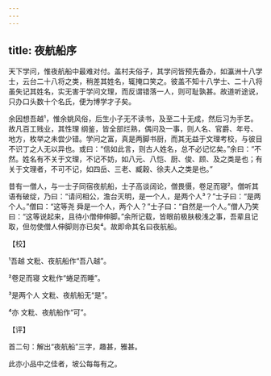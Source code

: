 ```yaml
---
---
---
```

title: 夜航船序
---







天下学问，惟夜航船中最难对付。盖村夫俗子，其学问皆预先备办，如瀛洲十八学士，云台二十八将之类，稍差其姓名，辄掩口笑之。彼盖不知十八学士、二十八将虽失记其姓名，实无害于学问文理，而反谓错落一人，则可耻孰甚。故道听途说，只办口头数十个名氏，便为博学才子矣。

余因想吾越¹，惟余姚风俗，后生小子无不读书，及至二十无成，然后习为手艺。故凡百工贱业，其性理 纲鉴，皆全部烂熟，偶问及一事，则人名、官爵、年号、地方，枚举之未尝少错。学问之富，真是两脚书厨，而其无益于文理考校，与彼目不识丁之人无以异也。或曰：“信如此言，则古人姓名，总不必记忆矣。”余曰：“不然。姓名有不关于文理，不记不妨，如八元、八恺、厨、俊、顾、及之类是也；有关于文理者，不可不记，如四岳、三老、臧穀、徐夫人之类是也。”

昔有一僧人，与一士子同宿夜航船，士子高谈阔论，僧畏慑，卷足而寝²。僧听其语有破绽，乃曰：“请问相公，澹台灭明，是一个人，是两个人³？”士子曰：“是两个人。”僧曰：“这等尧 舜是一个人，两个人？”士子曰：“自然是一个人。”僧人乃笑曰：“这等说起来，且待小僧伸伸脚。”余所记载，皆眼前极肤极浅之事，吾辈且记取，但勿使僧人伸脚则亦已矣⁴。故即命其名曰夜航船。

【校】

¹吾越 文粃、夜航船作“吾八越”。

²卷足而寝 文粃作“蜷足而睡”。

³是两个人 文粃、夜航船无“是”。

⁴亦 文粃、夜航船作“可”。

【评】

首二句：解出“夜航船”三字，趣甚，雅甚。

此亦小品中之佳者，坡公每每有之。